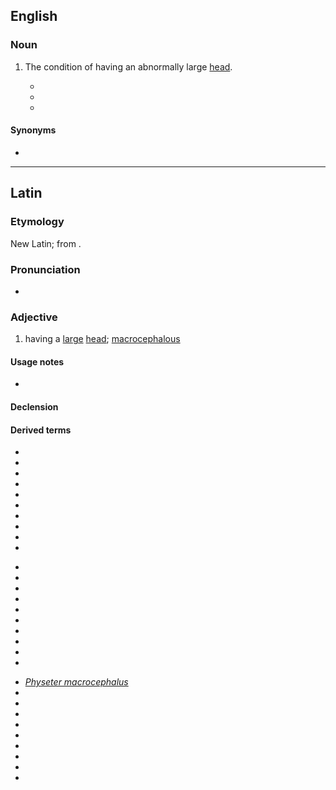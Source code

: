 {{also|Macrocephalus}}
==English==

===Noun===
{{en-noun|?}}

# {{lb|en|medicine}} The condition of having an abnormally large [[head]].
#* {{quote-journal|en|journal=The New York Medical Journal|date=6 April 1889|passage=Benedikt called attention to the frequency of leptocephalus and '''macrocephalus''' in hemiplegia and paraplegia spastica infantilis, and to the frequency of asymmetry in the first-mentioned disease.|title=Cranial measurements in twenty cases of infantile cerebral hemiplegia|author=Frederick Peterson}}
#* {{quote-journal|en|journal=Medical Record|date=7 April 1894|page=435|passage=He had collected thirty-three cases of craniotomy for idiocy and '''macrocephalus''', and found that the results were always negative.}}
#* {{quote-book|en|title=Pediatric Nuclear Medicine/PET|author=G.A. Taylor, S.T. Treves|passage=A radionuclide salivagram of a 4-year-old girl with recurrent lung infections, '''macrocephalus''', psychomotor retardation, and seizure disorder was obtained due to suspected aspiration.|year=2007}}

====Synonyms====
* {{l|en|macrocephaly}}

----

==Latin==

===Etymology===
New Latin; from {{der|la|grc}}.

===Pronunciation===
* {{la-IPA|macrocephalus}}

===Adjective===
{{la-adj|macrocephalus}}

# {{lb|la|New Latin}} having a [[large]] [[head]]; [[macrocephalous]]

====Usage notes====
* {{la-epithet|usually=1}}

====Declension====
{{la-adecl|macrocephalus}}

====Derived terms====
{{top3}}
* {{taxlink|Atopochilus macrocephalus|species|ver=190730}}
* {{taxlink|Cebus apella macrocephalus|subspecies|ver=190730}}
* {{taxlink|Clarias macrocephalus|species|ver=190730}}
* {{taxlink|Cnidoglanis macrocephalus|species|ver=190730}}
* {{taxlink|Conger macrocephalus|species|ver=190730}}
* {{taxlink|Cyperus macrocephalus|species|ver=190730}}
* {{taxlink|Gadus macrocephalus|species|ver=190730}}
* {{taxlink|Gobius macrocephalus|species|ver=190730}}
* {{taxlink|Gonocephalus macrocephalus|species|ver=190730}}
* {{taxlink|Hypalastoroides macrocephalus|species|ver=190730}}
{{mid3}}
* {{taxlink|Kryptopterus macrocephalus|species|ver=190730}}
* {{taxlink|Leporinus macrocephalus|species|ver=190730}}
* {{taxlink|Limnonectes macrocephalus|species|ver=190730}}
* {{taxlink|Macrocephalites macrocephalus|species|ver=190730}}
* {{taxlink|Melamphaes macrocephalus|species|ver=190730}}
* {{taxlink|Mogrus macrocephalus|species|ver=190730}}
* {{taxlink|Mormyrus macrocephalus|species|ver=190730}}
* {{taxlink|Mylio macrocephalus|species|ver=190730}}
* {{taxlink|Oreopanax macrocephalus|species|ver=190730}}
* {{taxlink|Pennahia macrocephalus|species|ver=190730}}
{{mid3}}
* ''[[Physeter macrocephalus]]''
* {{taxlink|Pontinus macrocephalus|species|ver=190730}}
* {{taxlink|Pothos macrocephalus|species|ver=190730}}
* {{taxlink|Psychrolutes macrocephalus|species|ver=190730}}
* {{taxlink|Ptilotus macrocephalus|species|ver=190730}}
* {{taxlink|Scleropages macrocephalus|species|ver=190730}}
* {{taxlink|Sinocyclocheilus macrocephalus|species|ver=190730}}
* {{taxlink|Synodus macrocephalus|species|ver=190730}}
* {{taxlink|Tachyoryctes macrocephalus|species|ver=190730}}
* {{taxlink|Uropterygius macrocephalus|species|ver=190730}}
{{bottom}}